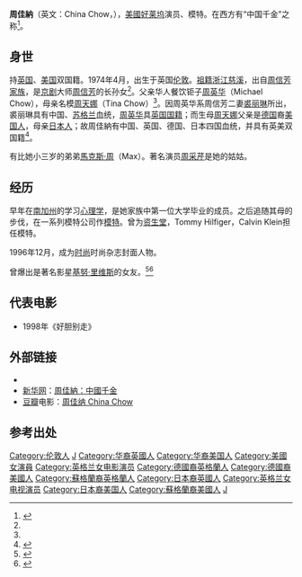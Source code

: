 '''周佳納'''（英文：China Chow，{{Bd|1974年|4月15日}}），[[美國|美國]][[好莱坞|好莱坞]]演员、模特。在西方有“中国千金”之称<ref name="周佳納中国千金">{{cite web|url=http://tj.news.cn/shkj/2008-07/22/content_13898232.htm|title=周佳納：中國千金|publisher=[[新华网|新华网]]|date=2008年7月22日|accessdate=2013年11月20日|language=zh-hans|archive-date=2017年6月10日|archive-url=https://web.archive.org/web/20170610223054/http://tj.news.cn/shkj/2008-07/22/content_13898232.htm|dead-url=yes}}</ref>。

==身世==

持[[英国|英国]]、[[美国|美国]]双国籍。1974年4月，出生于英国[[伦敦|伦敦]]。[[祖籍|祖籍]][[浙江|浙江]][[慈谿縣|慈溪]]，出自[[周信芳家族|周信芳家族]]，是[[京剧|京剧]]大师[[周信芳|周信芳]]的长孙女<ref name="周佳納中国千金"/>。父亲华人餐饮钜子[[周英华|周英华]]（Michael Chow），母亲名模[[周天娜|周天娜]]（Tina Chow）<ref name="周佳納中国千金"/>。因周英华系周信芳二妻[[裘丽琳|裘丽琳]]所出，裘丽琳具有中国、[[苏格兰|苏格兰]]血统，[[周英华|周英华]]具[[英国国籍|英国国籍]]；而生母[[周天娜|周天娜]]父亲是[[德国|德国]]裔[[美国人|美国人]]，母亲[[日本人|日本人]]；故周佳納有中国、英国、德国、日本四国血统，并具有英美双国籍<ref>{{cite news|url=http://pqasb.pqarchiver.com/USAToday/access/28936703.html?dids=28936703:28936703&FMT=ABS&FMTS=ABS:FT&type=current&date=Apr+23%2C+1998&author=Susan+Wloszczyna&pub=USA+TODAY&desc=China+Chow+a+spicy+'Big+Hit'+in+film+debut&pqatl=google|work=USA TODAY|title=China Chow a spicy 'Big Hit' in film debut|first=Susan|last=Wloszczyna|date=23 April 1998|accessdate=2013-11-22|archive-date=2012-11-18|archive-url=https://web.archive.org/web/20121118011355/http://pqasb.pqarchiver.com/USAToday/access/28936703.html?dids=28936703:28936703&FMT=ABS&FMTS=ABS:FT&type=current&date=Apr+23%2C+1998&author=Susan+Wloszczyna&pub=USA+TODAY&desc=China+Chow+a+spicy+'Big+Hit'+in+film+debut&pqatl=google|dead-url=no}}</ref>。

有比她小三岁的弟弟[[馬克斯·周|馬克斯·周]]（Max）。著名演员[[周采芹|周采芹]]是她的姑姑。

==经历==

早年在[[南加州|南加州]]的{{tsl|en|Scripps College|斯克利普斯学院}}学习[[心理学|心理学]]，是她家族中第一位大学毕业的成员。之后追随其母的步伐，在一系列模特公司作[[模特|模特]]。曾为[[资生堂|资生堂]]，Tommy Hilfiger，Calvin Klein担任模特。

1996年12月，成为[[时尚_(杂志)|时尚]]时尚杂志封面人物。

曾爆出是著名影星[[基努·里维斯|基努·里维斯]]的女友。<ref name="基努·里维斯周佳納">{{cite web |url=http://www.nownews.com/n/2008/07/15/966505 |title=基努李維愛上京劇名家之後 女方姑媽：兩人開心就好 |publisher=[[今日新闻|今日新闻]] 娛樂中心 |date=2008年7月15日 |accessdate=2013年11月20日 |language=zh-tw |archive-date=2013年12月3日 |archive-url=https://web.archive.org/web/20131203003828/http://www.nownews.com/n/2008/07/15/966505 |dead-url=no }}</ref><ref name="基努里维斯周佳纳">{{cite web |url=http://news.tj.soufun.com/2008-06-19/1849207.htm |title=基努里维斯泡上富家女周佳纳 |publisher=搜房网 |date=2008-06-19 |accessdate=2013年11月20日 |language=zh-hans |archive-date=2013-12-02 |archive-url=https://web.archive.org/web/20131202230916/http://news.tj.soufun.com/2008-06-19/1849207.htm |dead-url=no }}</ref>

==代表电影==
* 1998年《好胆别走》

==外部链接==
* {{IMDb name|0004824}}
* [[新华网|新华网]]：[https://web.archive.org/web/20160706163403/http://www.tj.xinhuanet.com/shkj/2008-07/22/content_13898232.htm 周佳納：中國千金]
* [[豆瓣|豆瓣]]电影：[http://movie.douban.com/celebrity/1313504/ 周佳纳 China Chow] {{Wayback|url=http://movie.douban.com/celebrity/1313504/ |date=20160307053057 }}

==参考出处==
{{reflist|2}}

{{Authority control}}
{{DEFAULTSORT: Chow, China}}
[[Category:伦敦人|Category:伦敦人]]
[[Category:周信芳家族|J]]
[[Category:华裔英國人|Category:华裔英國人]]
[[Category:华裔美国人|Category:华裔美国人]]
[[Category:美國女演員|Category:美國女演員]]
[[Category:英格兰女电影演员|Category:英格兰女电影演员]]
[[Category:德國裔英格蘭人|Category:德國裔英格蘭人]]
[[Category:德國裔美國人|Category:德國裔美國人]]
[[Category:蘇格蘭裔英格蘭人|Category:蘇格蘭裔英格蘭人]]
[[Category:日本裔英國人|Category:日本裔英國人]]
[[Category:英格兰女电视演员|Category:英格兰女电视演员]]
[[Category:日本裔美国人|Category:日本裔美国人]]
[[Category:蘇格蘭裔美國人|Category:蘇格蘭裔美國人]]
[[Category:周姓|J]]